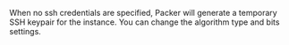 <!-- Code generated from the comments of the SSHTemporaryKeyPair struct in packer-plugin-sdk/communicator/config.go; DO NOT EDIT MANUALLY -->

When no ssh credentials are specified, Packer will generate a temporary SSH
keypair for the instance. You can change the algorithm type and bits
settings.
